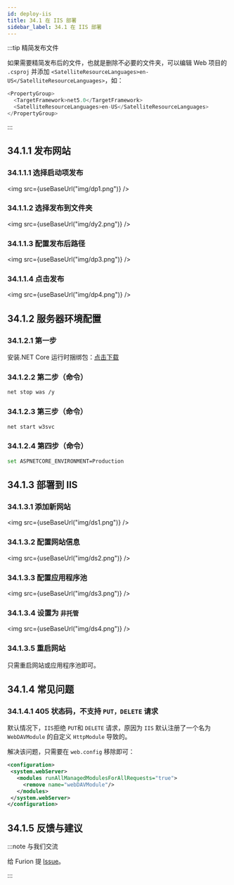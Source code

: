 ```yaml
---
id: deploy-iis
title: 34.1 在 IIS 部署
sidebar_label: 34.1 在 IIS 部署
---
```



:::tip 精简发布文件

如果需要精简发布后的文件，也就是删除不必要的文件夹，可以编辑 Web 项目的 `.csproj` 并添加 `<SatelliteResourceLanguages>en-US</SatelliteResourceLanguages>`，如：

```cs {3}
<PropertyGroup>
  <TargetFramework>net5.0</TargetFramework>
  <SatelliteResourceLanguages>en-US</SatelliteResourceLanguages>
</PropertyGroup>
```

:::

## 34.1.1 发布网站

### 34.1.1.1 选择启动项发布

<img src={useBaseUrl("img/dp1.png")} />

### 34.1.1.2 选择发布到文件夹

<img src={useBaseUrl("img/dy2.png")} />

### 34.1.1.3 配置发布后路径

<img src={useBaseUrl("img/dp3.png")} />

### 34.1.1.4 点击发布

<img src={useBaseUrl("img/dp4.png")} />

## 34.1.2 服务器环境配置

### 34.1.2.1 第一步

安装.NET Core 运行时捆绑包：[点击下载](https://dotnet.microsoft.com/permalink/dotnetcore-current-windows-runtime-bundle-installer)

### 34.1.2.2 第二步（命令）

```bash
net stop was /y
```

### 34.1.2.3 第三步（命令）

```bash
net start w3svc
```

### 34.1.2.4 第四步（命令）

```bash
set ASPNETCORE_ENVIRONMENT=Production
```

## 34.1.3 部署到 IIS

### 34.1.3.1 添加新网站

<img src={useBaseUrl("img/ds1.png")} />

### 34.1.3.2 配置网站信息

<img src={useBaseUrl("img/ds2.png")} />

### 34.1.3.3 配置应用程序池

<img src={useBaseUrl("img/ds3.png")} />

### 34.1.3.4 设置为 `非托管`

<img src={useBaseUrl("img/ds4.png")} />

### 34.1.3.5 重启网站

只需重启网站或应用程序池即可。

## 34.1.4 常见问题

### 34.1.4.1 405 状态码，不支持 `PUT，DELETE` 请求

默认情况下，`IIS`拒绝 `PUT`和 `DELETE` 请求，原因为 `IIS` 默认注册了一个名为 `WebDAVModule` 的自定义 `HttpModule` 导致的。

解决该问题，只需要在 `web.config` 移除即可：

```xml {2-6}
<configuration>
 <system.webServer>
   <modules runAllManagedModulesForAllRequests="true">
     <remove name="webDAVModule"/>
   </modules>
 </system.webServer>
</configuration>
```

## 34.1.5 反馈与建议

:::note 与我们交流

给 Furion 提 [Issue](https://gitee.com/dotnetchina/Furion/issues/new?issue)。

:::
